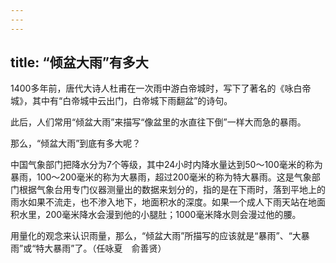 ```yaml
---
---
---
```

title: “倾盆大雨”有多大
---




1400多年前，唐代大诗人杜甫在一次雨中游白帝城时，写下了著名的《咏白帝城》，其中有“白帝城中云出门，白帝城下雨翻盆”的诗句。



此后，人们常用“倾盆大雨”来描写“像盆里的水直往下倒”一样大而急的暴雨。

那么，“倾盆大雨”到底有多大呢？

中国气象部门把降水分为7个等级，其中24小时内降水量达到50～100毫米的称为暴雨，100～200毫米的称为大暴雨，超过200毫米的称为特大暴雨。这是气象部门根据气象台用专门仪器测量出的数据来划分的，指的是在下雨时，落到平地上的雨水如果不流走，也不渗入地下，地面积水的深度。如果一个成人下雨天站在地面积水里，200毫米降水会漫到他的小腿肚；1000毫米降水则会漫过他的腰。

用量化的观念来认识雨量，那么，“倾盆大雨”所描写的应该就是“暴雨”、“大暴雨”或“特大暴雨”了。（任咏夏　俞善贤）